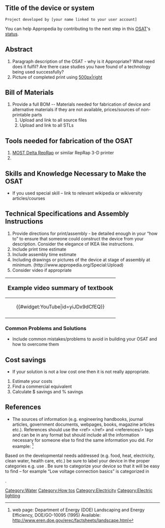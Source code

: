 {{777}}
==Title of the device or system ==
 Project developed by [your name linked to your user account]
{{Statusboxtop}}
{{status-design}}
{{status-prototype}}
You can help Appropedia by contributing to the next step in this [[OSAT]]'s [[:Category:Status|status]].
{{boxbottom}}

==Abstract==
# Paragraph description of the OSAT - why is it Appropriate? What need does it fulfil? Are there case studies you have found of a technology being used successfully?
# Picture of completed print using [[image:name-of-your-image.png|500px|right]]

== Bill of Materials==
# Provide a full BOM -- Materials needed for fabrication of device and alternative materials if they are not available, prices/sources of non-printable parts
## Upload and link to all source files
## Upload and link to all STLs

== Tools needed for fabrication of the OSAT==
# [[Delta_Build_Overview:MOST| MOST Delta RepRap]] or similar RepRap 3-D printer
#

== Skills and Knowledge Necessary to Make the OSAT ==
* If you used special skill – link to relevant wikipedia or wikiversity articles/courses

== Technical Specifications and Assembly Instructions==
# Provide directions for print/assembly - be detailed enough in your “how to” to ensure that someone could construct the device from your description. Consider the elegance of IKEA like instructions.
# Include print time estimate
# Include assembly time estimate
# Including drawings or pictures of the device at stage of assembly at minimum. (http://www.appropedia.org/Special:Upload)
# Consider video if appropriate
{|style="border:1px solid #73BF73; background-color: #E6FFE6; margin-left:.1em; margin-top:2px; -moz-border-radius:15px;" align="right" width="150px"
!<big>Example video summary of textbook</big>
|-
|<center>{{#widget:YouTube|id=yiJDx9dCfEQ}} </center>
|-
|}

=== Common Problems and Solutions===
* Include common mistakes/problems to avoid in building your OSAT and how to overcome them

== Cost savings==
* If your solution is not a low cost one then it is not really appropriate.
# Estimate your costs
# Find a commercial equivalent
# Calculate $ savings and % savings

==References==

* The sources of information (e.g. engineering handbooks, journal articles, government documents, webpages, books, magazine articles etc.). References should use the <nowiki> <ref> </ref> and <references/>  </nowiki>tags and can be in any format but should include all the information necessary for someone else to find the same information you did. For example: <ref> web page: Department of Energy (DOE) Landscaping and Energy Efficiency, DOE/GO-10095 (1995) Available: http://www.eren.doe.gov/erec/factsheets/landscape.html</ref>

<references/> 
<nowiki>
Based on the developmental needs addressed (e.g. food, heat, electricity, clean water, health  care, etc.) be sure to label your device in the proper categories e.g. use [[Category:Water]]. Be sure to categorize your device so that it will be easy to find – for example “Low voltage connection basics” is categorized in 



[[Category:How tos]]
[[Category:Electricity]]
[[Category:Electric lighting]].